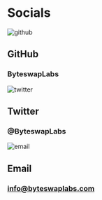 
# Socials

<Card url="https://github.com/ByteswapLabs">

![github](./images/octonaut.jpg)

## GitHub

### ByteswapLabs

</Card>

<Card url="https://twitter.com/byteswaplabs">

![twitter](./images/twitter.jpg)

## Twitter

### @ByteswapLabs

</Card>

<Card url="mailto:info@byteswaplabs.com">

![email](./images/email.jpg)

## Email

### info@byteswaplabs.com

</Card>
